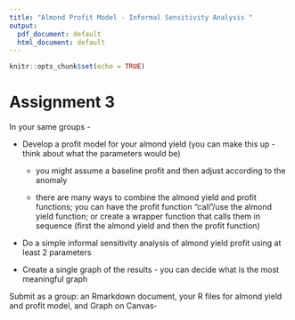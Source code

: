 ```yaml
---
title: "Almond Profit Model - Informal Sensitivity Analysis "
output:
  pdf_document: default
  html_document: default
---
```


```r
knitr::opts_chunk$set(echo = TRUE)
```

# Assignment 3
In your same groups - 

+ Develop a profit model for your almond yield (you can make this up - think about what the parameters would be) 
  * you might assume a baseline profit and then adjust according to the anomaly

  * there are many ways to combine the almond yield and profit functions; you can have the profit function "call"/use the almond yield function; or create a wrapper function that calls them in sequence (first the almond yield and then the profit function)

+ Do a simple informal sensitivity analysis of almond yield profit using at least 2 parameters

+ Create a single graph of the results - you can decide what is the most meaningful graph 


Submit as a group: an Rmarkdown document, your R files for almond yield and profit model, and Graph on Canvas- 

